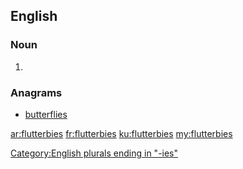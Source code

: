 ==English==

===Noun===
{{head|en}}

# {{plural of|flutterby}}

===Anagrams===
* [[butterflies#English|butterflies]]

[[Category:English plurals ending in "-ies"]]

[[ar:flutterbies]]
[[fr:flutterbies]]
[[ku:flutterbies]]
[[my:flutterbies]]